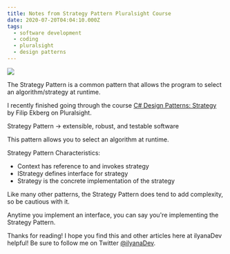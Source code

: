 ```yaml
---
title: Notes from Strategy Pattern Pluralsight Course
date: 2020-07-20T04:04:10.000Z
tags:
  - software development
  - coding
  - pluralsight
  - design patterns
---
```


![](strategy-pattern-pluralsight.png)

The Strategy Pattern is a common pattern that allows the program to select an algorithm/strategy at runtime.

I recently finished going through the course [C# Design Patterns: Strategy](https://app.pluralsight.com/library/courses/c-sharp-design-patterns-strategy/table-of-contents) by Filip Ekberg on Pluralsight.

Strategy Pattern -> extensible, robust, and testable software

This pattern allows you to select an algorithm at runtime.

Strategy Pattern Characteristics:

* Context has reference to and invokes strategy
* IStrategy defines interface for strategy
* Strategy is the concrete implementation of the strategy

Like many other patterns, the Strategy Pattern does tend to add complexity, so be cautious with it.

Anytime you implement an interface, you can say you're implementing the Strategy Pattern.

Thanks for reading! I hope you find this and other articles here at ilyanaDev helpful! Be sure to follow me on Twitter [@ilyanaDev](https://twitter.com/ilyanaDev).

